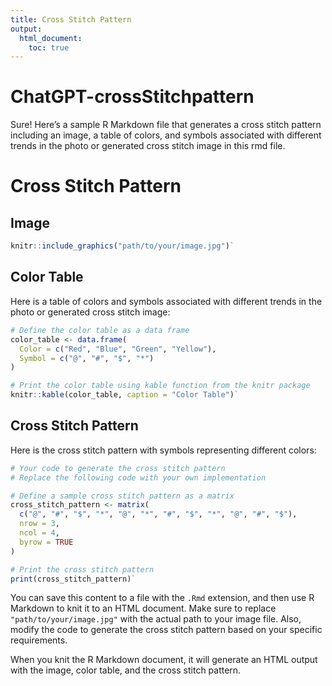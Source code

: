```yaml
---
title: Cross Stitch Pattern
output:
  html_document:
    toc: true
---
```


# ChatGPT-crossStitchpattern

Sure! Here's a sample R Markdown file that generates a cross stitch pattern including an image, a table of colors, and symbols associated with different trends in the photo or generated cross stitch image in this rmd file.

# Cross Stitch Pattern

## Image

```r
knitr::include_graphics("path/to/your/image.jpg")` 
```

## Color Table

Here is a table of colors and symbols associated with different trends in the photo or generated cross stitch image:

```r
# Define the color table as a data frame
color_table <- data.frame(
  Color = c("Red", "Blue", "Green", "Yellow"),
  Symbol = c("@", "#", "$", "*")
)

# Print the color table using kable function from the knitr package
knitr::kable(color_table, caption = "Color Table")` 
```

## Cross Stitch Pattern

Here is the cross stitch pattern with symbols representing different colors:

```r
# Your code to generate the cross stitch pattern
# Replace the following code with your own implementation

# Define a sample cross stitch pattern as a matrix
cross_stitch_pattern <- matrix(
  c("@", "#", "$", "*", "@", "*", "#", "$", "*", "@", "#", "$"),
  nrow = 3,
  ncol = 4,
  byrow = TRUE
)

# Print the cross stitch pattern
print(cross_stitch_pattern)` 
```

You can save this content to a file with the `.Rmd` extension, and then use R Markdown to knit it to an HTML document. Make sure to replace `"path/to/your/image.jpg"` with the actual path to your image file. Also, modify the code to generate the cross stitch pattern based on your specific requirements.

When you knit the R Markdown document, it will generate an HTML output with the image, color table, and the cross stitch pattern.